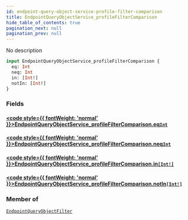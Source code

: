 ```yaml
---
id: endpoint-query-object-service-profile-filter-comparison
title: EndpointQueryObjectService_profileFilterComparison
hide_table_of_contents: true
pagination_next: null
pagination_prev: null
---
```








No description

```graphql
input EndpointQueryObjectService_profileFilterComparison {
  eq: Int
  neq: Int
  in: [Int!]
  notIn: [Int!]
}
```


### Fields

#### [<code style={{ fontWeight: 'normal' }}>EndpointQueryObjectService_profileFilterComparison.<b>eq</b></code>](#)<Bullet />[`Int`](/graphql/graphql/scalars/int) <Badge class="secondary" text="scalar"/>
> 
> 

#### [<code style={{ fontWeight: 'normal' }}>EndpointQueryObjectService_profileFilterComparison.<b>neq</b></code>](#)<Bullet />[`Int`](/graphql/graphql/scalars/int) <Badge class="secondary" text="scalar"/>
> 
> 

#### [<code style={{ fontWeight: 'normal' }}>EndpointQueryObjectService_profileFilterComparison.<b>in</b></code>](#)<Bullet />[`[Int!]`](/graphql/graphql/scalars/int) <Badge class="secondary" text="list"/> <Badge class="secondary" text="scalar"/>
> 
> 

#### [<code style={{ fontWeight: 'normal' }}>EndpointQueryObjectService_profileFilterComparison.<b>notIn</b></code>](#)<Bullet />[`[Int!]`](/graphql/graphql/scalars/int) <Badge class="secondary" text="list"/> <Badge class="secondary" text="scalar"/>
> 
> 



### Member of

[`EndpointQueryObjectFilter`](/graphql/graphql/inputs/endpoint-query-object-filter)  <Badge class="secondary" text="input"/>



